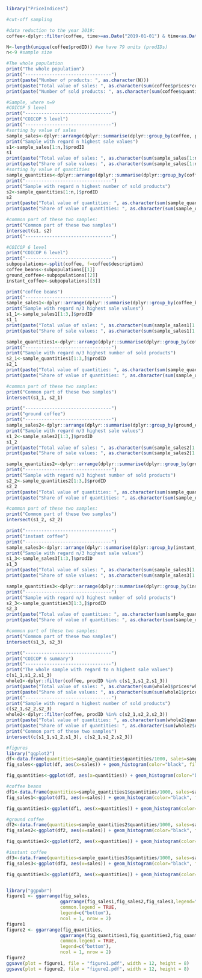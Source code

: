 

```{r}
library("PriceIndices")

#cut-off sampling

#data reduction to the year 2019:
coffee<-dplyr::filter(coffee, time>=as.Date("2019-01-01") & time<as.Date("2020-01-01"))

N<-length(unique(coffee$prodID)) #we have 79 units (prodIDs)
n<-9 #sample size

#The whole population
print("The whole population")
print("--------------------------------")
print(paste("Number of products: ", as.character(N)))
print(paste("Total value of sales: ", as.character(sum(coffee$prices*coffee$quantities))))
print(paste("Number of sold products: ", as.character(sum(coffee$quantities))))

#Sample, where n=9
#COICOP 5 level
print("--------------------------------")
print("COICOP 5 level")
print("--------------------------------")
#sorting by value of sales
sample_sales<-dplyr::arrange(dplyr::summarise(dplyr::group_by(coffee, prodID), sales=sum(prices*quantities)), desc(sales))
print("Sample with regard n highest sale values")
s1<-sample_sales[1:n,]$prodID
s1
print(paste("Total value of sales: ", as.character(sum(sample_sales[1:n,]$sales))))
print(paste("Share of sale values: ", as.character(sum(sample_sales[1:n,]$sales)/sum(coffee$prices*coffee$quantities))))
#sorting by value of quantities
sample_quantities<-dplyr::arrange(dplyr::summarise(dplyr::group_by(coffee, prodID), quantities=sum(quantities)), desc(quantities))
print("--------------------------------")
print("Sample with regard n highest number of sold products")
s2<-sample_quantities[1:n,]$prodID
s2
print(paste("Total value of quantities: ", as.character(sum(sample_quantities[1:n,]$quantities))))
print(paste("Share of value of quantities: ", as.character(sum(sample_quantities[1:n,]$quantities)/sum(coffee$quantities))))

#common part of these two samples:
print("Common part of these two samples")
intersect(s1, s2)
print("--------------------------------")

#COICOP 6 level
print("COICOP 6 level")
print("--------------------------------")
subpopulations<-split(coffee, f=coffee$description)
coffee_beans<-subpopulations[[1]] 
ground_coffee<-subpopulations[[2]]
instant_coffee<-subpopulations[[3]]

print("coffee beans")
print("--------------------------------")
sample_sales1<-dplyr::arrange(dplyr::summarise(dplyr::group_by(coffee_beans, prodID), sales=sum(prices*quantities)), desc(sales))
print("Sample with regard n/3 highest sale values")
s1_1<-sample_sales1[1:3,]$prodID
s1_1
print(paste("Total value of sales: ", as.character(sum(sample_sales1[1:3,]$sales))))
print(paste("Share of sale values: ", as.character(sum(sample_sales1[1:3,]$sales)/sum(coffee_beans$prices*coffee_beans$quantities))))

sample_quantities1<-dplyr::arrange(dplyr::summarise(dplyr::group_by(coffee_beans, prodID), quantities=sum(quantities)), desc(quantities))
print("--------------------------------")
print("Sample with regard n/3 highest number of sold products")
s2_1<-sample_quantities1[1:3,]$prodID
s2_1
print(paste("Total value of quantities: ", as.character(sum(sample_quantities1[1:3,]$quantities))))
print(paste("Share of value of quantities: ", as.character(sum(sample_quantities1[1:3,]$quantities)/sum(coffee_beans$quantities))))

#common part of these two samples:
print("Common part of these two samples")
intersect(s1_1, s2_1)

print("--------------------------------")
print("ground coffee")
print("--------------------------------")
sample_sales2<-dplyr::arrange(dplyr::summarise(dplyr::group_by(ground_coffee, prodID), sales=sum(prices*quantities)), desc(sales))
print("Sample with regard n/3 highest sale values")
s1_2<-sample_sales2[1:3,]$prodID
s1_2
print(paste("Total value of sales: ", as.character(sum(sample_sales2[1:3,]$sales))))
print(paste("Share of sale values: ", as.character(sum(sample_sales2[1:3,]$sales)/sum(ground_coffee$prices*ground_coffee$quantities))))

sample_quantities2<-dplyr::arrange(dplyr::summarise(dplyr::group_by(ground_coffee, prodID), quantities=sum(quantities)), desc(quantities))
print("--------------------------------")
print("Sample with regard n/3 highest number of sold products")
s2_2<-sample_quantities2[1:3,]$prodID
s2_2
print(paste("Total value of quantities: ", as.character(sum(sample_quantities2[1:3,]$quantities))))
print(paste("Share of value of quantities: ", as.character(sum(sample_quantities2[1:3,]$quantities)/sum(ground_coffee$quantities))))

#common part of these two samples:
print("Common part of these two samples")
intersect(s1_2, s2_2)

print("--------------------------------")
print("instant coffee")
print("--------------------------------")
sample_sales3<-dplyr::arrange(dplyr::summarise(dplyr::group_by(instant_coffee, prodID), sales=sum(prices*quantities)), desc(sales))
print("Sample with regard n/3 highest sale values")
s1_3<-sample_sales3[1:3,]$prodID
s1_3
print(paste("Total value of sales: ", as.character(sum(sample_sales3[1:3,]$sales))))
print(paste("Share of sale values: ", as.character(sum(sample_sales3[1:3,]$sales)/sum(instant_coffee$prices*instant_coffee$quantities))))

sample_quantities3<-dplyr::arrange(dplyr::summarise(dplyr::group_by(instant_coffee, prodID), quantities=sum(quantities)), desc(quantities))
print("--------------------------------")
print("Sample with regard n/3 highest number of sold products")
s2_3<-sample_quantities3[1:3,]$prodID
s2_3
print(paste("Total value of quantities: ", as.character(sum(sample_quantities3[1:3,]$quantities))))
print(paste("Share of value of quantities: ", as.character(sum(sample_quantities3[1:3,]$quantities)/sum(instant_coffee$quantities))))

#common part of these two samples:
print("Common part of these two samples")
intersect(s1_3, s2_3)

print("--------------------------------")
print("COICOP 6 summary")
print("--------------------------------")
print("The whole sample with regard to n highest sale values")
c(s1_1,s1_2,s1_3)
whole1<-dplyr::filter(coffee, prodID %in% c(s1_1,s1_2,s1_3))
print(paste("Total value of sales: ", as.character(sum(whole1$prices*whole1$quantities))))
print(paste("Share of sale values: ", as.character(sum(sum(whole1$prices*whole1$quantities))/sum(coffee$prices*coffee$quantities))))
print("--------------------------------")
print("Sample with regard n highest number of sold products")
c(s2_1,s2_2,s2_3)
whole2<-dplyr::filter(coffee, prodID %in% c(s2_1,s2_2,s2_3))
print(paste("Total value of quantities: ", as.character(sum(whole2$quantities))))
print(paste("Share of value of quantities: ", as.character(sum(whole2$quantities)/sum(coffee$quantities))))
print("Common part of these two samples")
intersect(c(s1_1,s1_2,s1_3), c(s2_1,s2_2,s2_3))
```


```{r}
#figures
library("ggplot2")
df<-data.frame(quantities=sample_quantities$quantities/1000, sales=sample_sales$sales/1000000)
fig_sales<-ggplot(df, aes(x=sales)) + geom_histogram(color="black", fill="grey", bins=18)+labs(title="COICOP 5",x="value of sales (in millions of PLN)", y = "number of product IDs")

fig_quantities<-ggplot(df, aes(x=quantities)) + geom_histogram(color="black", fill="grey", bins=18)+labs(title="COICOP 5",x="number of products sold (in thousands)", y = "number of product IDs")

#coffee beans
df1<-data.frame(quantities=sample_quantities1$quantities/1000, sales=sample_sales1$sales/1000000)
fig_sales1<-ggplot(df1, aes(x=sales)) + geom_histogram(color="black", fill="grey", bins=18)+labs(title="COICOP 6 (coffee beans)",x="value of sales (in millions of PLN)", y = "number of product IDs")

fig_quantities1<-ggplot(df1, aes(x=quantities)) + geom_histogram(color="black", fill="grey", bins=18)+labs(title="COICOP 6 (coffee beans)",x="number of products sold (in thousands)", y = "number of product IDs")

#ground coffee
df2<-data.frame(quantities=sample_quantities2$quantities/1000, sales=sample_sales2$sales/1000000)
fig_sales2<-ggplot(df2, aes(x=sales)) + geom_histogram(color="black", fill="grey", bins=18)+labs(title="COICOP 6 (ground coffee)",x="value of sales (in millions of PLN)", y = "number of product IDs")

fig_quantities2<-ggplot(df2, aes(x=quantities)) + geom_histogram(color="black", fill="grey", bins=18)+labs(title="COICOP 6 (ground coffee)",x="number of products sold (in thousands)", y = "number of product IDs")

#instant coffee
df3<-data.frame(quantities=sample_quantities3$quantities/1000, sales=sample_sales3$sales/1000000)
fig_sales3<-ggplot(df3, aes(x=sales)) + geom_histogram(color="black", fill="grey", bins=18)+labs(title="COICOP 6 (instant coffee)",x="value of sales (in millions of PLN)", y = "number of product IDs")

fig_quantities3<-ggplot(df3, aes(x=quantities)) + geom_histogram(color="black", fill="grey", bins=18)+labs(title="COICOP 6 (instant coffee)",x="number of products sold (in thousands)", y = "number of product IDs")


library("ggpubr")
figure1 <- ggarrange(fig_sales, 
                    ggarrange(fig_sales1,fig_sales2,fig_sales3,legend="none",ncol = 3, nrow = 1), 
                    common.legend = TRUE,
                    legend=c("bottom"),
                    ncol = 1, nrow = 2)
figure1
figure2 <- ggarrange(fig_quantities, 
                    ggarrange(fig_quantities1,fig_quantities2,fig_quantities3, legend="none",ncol = 3, nrow = 1),
                    common.legend = TRUE,
                    legend=c("bottom"),
                    ncol = 1, nrow = 2)
figure2
ggsave(plot = figure1, file = "figure1.pdf", width = 12, height = 8)
ggsave(plot = figure2, file = "figure2.pdf", width = 12, height = 8)
```



